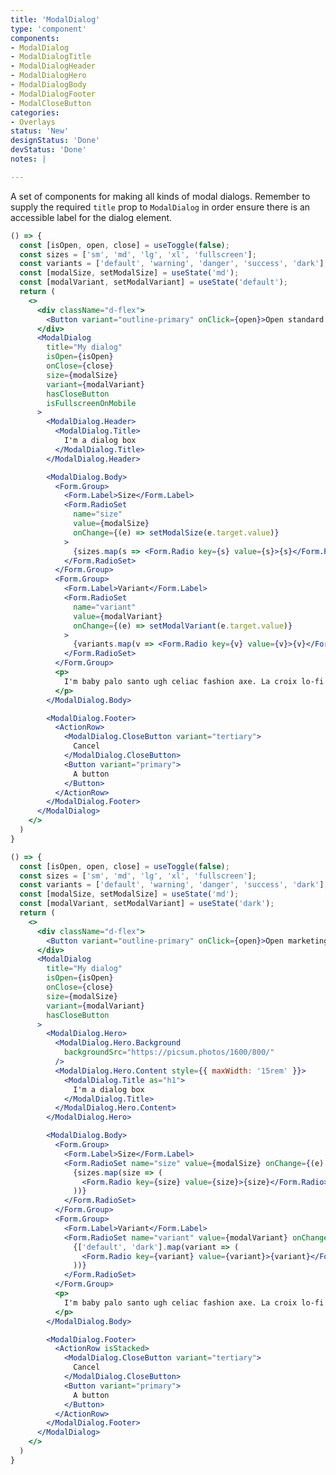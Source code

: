```yaml
---
title: 'ModalDialog'
type: 'component'
components:
- ModalDialog
- ModalDialogTitle
- ModalDialogHeader
- ModalDialogHero
- ModalDialogBody
- ModalDialogFooter
- ModalCloseButton
categories:
- Overlays
status: 'New'
designStatus: 'Done'
devStatus: 'Done'
notes: |

---
```


A set of components for making all kinds of modal dialogs. Remember to supply
the required `title` prop to `ModalDialog` in order ensure there is an accessible
label for the dialog element.


```jsx live=true
() => {
  const [isOpen, open, close] = useToggle(false);
  const sizes = ['sm', 'md', 'lg', 'xl', 'fullscreen'];
  const variants = ['default', 'warning', 'danger', 'success', 'dark'];
  const [modalSize, setModalSize] = useState('md');
  const [modalVariant, setModalVariant] = useState('default');
  return (
    <>
      <div className="d-flex">
        <Button variant="outline-primary" onClick={open}>Open standard modal dialog</Button>
      </div>
      <ModalDialog
        title="My dialog"
        isOpen={isOpen}
        onClose={close}
        size={modalSize}
        variant={modalVariant}
        hasCloseButton
        isFullscreenOnMobile
      >
        <ModalDialog.Header>
          <ModalDialog.Title>
            I'm a dialog box
          </ModalDialog.Title>
        </ModalDialog.Header>

        <ModalDialog.Body>
          <Form.Group>
            <Form.Label>Size</Form.Label>
            <Form.RadioSet
              name="size"
              value={modalSize}
              onChange={(e) => setModalSize(e.target.value)}
            >
              {sizes.map(s => <Form.Radio key={s} value={s}>{s}</Form.Radio>)}
            </Form.RadioSet>
          </Form.Group>
          <Form.Group>
            <Form.Label>Variant</Form.Label>
            <Form.RadioSet
              name="variant"
              value={modalVariant}
              onChange={(e) => setModalVariant(e.target.value)}
            >
              {variants.map(v => <Form.Radio key={v} value={v}>{v}</Form.Radio>)}
            </Form.RadioSet>
          </Form.Group>
          <p>
            I'm baby palo santo ugh celiac fashion axe. La croix lo-fi venmo whatever. Beard man braid migas single-origin coffee forage ramps. Tumeric messenger bag bicycle rights wayfarers, try-hard cronut blue bottle health goth. Sriracha tumblr cardigan, cloud bread succulents tumeric copper mug marfa semiotics woke next level organic roof party +1 try-hard.
          </p>
        </ModalDialog.Body>

        <ModalDialog.Footer>
          <ActionRow>
            <ModalDialog.CloseButton variant="tertiary">
              Cancel
            </ModalDialog.CloseButton>
            <Button variant="primary">
              A button
            </Button>
          </ActionRow>
        </ModalDialog.Footer>
      </ModalDialog>
    </>
  )
}
```

```jsx live=true
() => {
  const [isOpen, open, close] = useToggle(false);
  const sizes = ['sm', 'md', 'lg', 'xl', 'fullscreen'];
  const variants = ['default', 'warning', 'danger', 'success', 'dark'];
  const [modalSize, setModalSize] = useState('md');
  const [modalVariant, setModalVariant] = useState('dark');
  return (
    <>
      <div className="d-flex">
        <Button variant="outline-primary" onClick={open}>Open marketing modal dialog</Button>
      </div>
      <ModalDialog
        title="My dialog"
        isOpen={isOpen}
        onClose={close}
        size={modalSize}
        variant={modalVariant}
        hasCloseButton
      >
        <ModalDialog.Hero>
          <ModalDialog.Hero.Background
            backgroundSrc="https://picsum.photos/1600/800/"
          />
          <ModalDialog.Hero.Content style={{ maxWidth: '15rem' }}>
            <ModalDialog.Title as="h1">
              I'm a dialog box
            </ModalDialog.Title>
          </ModalDialog.Hero.Content>
        </ModalDialog.Hero>

        <ModalDialog.Body>
          <Form.Group>
            <Form.Label>Size</Form.Label>
            <Form.RadioSet name="size" value={modalSize} onChange={(e) => setModalSize(e.target.value)}>
              {sizes.map(size => (
                <Form.Radio key={size} value={size}>{size}</Form.Radio>
              ))}
            </Form.RadioSet>
          </Form.Group>
          <Form.Group>
            <Form.Label>Variant</Form.Label>
            <Form.RadioSet name="variant" value={modalVariant} onChange={(e) => setModalVariant(e.target.value)}>
              {['default', 'dark'].map(variant => (
                <Form.Radio key={variant} value={variant}>{variant}</Form.Radio>
              ))}
            </Form.RadioSet>
          </Form.Group>
          <p>
            I'm baby palo santo ugh celiac fashion axe. La croix lo-fi venmo whatever. Beard man braid migas single-origin coffee forage ramps. Tumeric messenger bag bicycle rights wayfarers, try-hard cronut blue bottle health goth. Sriracha tumblr cardigan, cloud bread succulents tumeric copper mug marfa semiotics woke next level organic roof party +1 try-hard.
          </p>
        </ModalDialog.Body>

        <ModalDialog.Footer>
          <ActionRow isStacked>
            <ModalDialog.CloseButton variant="tertiary">
              Cancel
            </ModalDialog.CloseButton>
            <Button variant="primary">
              A button
            </Button>
          </ActionRow>
        </ModalDialog.Footer>
      </ModalDialog>
    </>
  )
}
```

